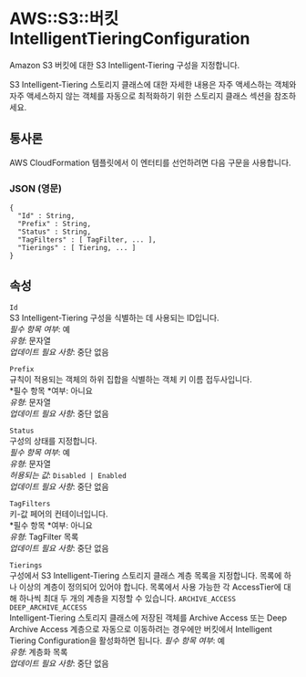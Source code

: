 # AWS::S3::버킷 IntelligentTieringConfiguration

Amazon S3 버킷에 대한 S3 Intelligent-Tiering 구성을 지정합니다.

S3 Intelligent-Tiering 스토리지 클래스에 대한 자세한 내용은 자주 액세스하는 객체와 자주 액세스하지 않는 객체를 자동으로 최적화하기 위한 스토리지 클래스 섹션을 참조하세요.

## 통사론

AWS CloudFormation 템플릿에서 이 엔터티를 선언하려면 다음 구문을 사용합니다.

### JSON (영문)

```
{
  "Id" : String,
  "Prefix" : String,
  "Status" : String,
  "TagFilters" : [ TagFilter, ... ],
  "Tierings" : [ Tiering, ... ]
}
```

## 속성

`Id`  
S3 Intelligent-Tiering 구성을 식별하는 데 사용되는 ID입니다.  
_필수 항목 여부_: 예  
_유형_: 문자열  
_업데이트 필요 사항_: 중단 없음

`Prefix`  
규칙이 적용되는 객체의 하위 집합을 식별하는 객체 키 이름 접두사입니다.  
*필수 항목 *여부: 아니요  
_유형_: 문자열  
_업데이트 필요 사항_: 중단 없음

`Status`  
구성의 상태를 지정합니다.  
_필수 항목 여부_: 예  
_유형_: 문자열  
_허용되는 값_: `Disabled | Enabled`  
_업데이트 필요 사항_: 중단 없음

`TagFilters`  
키-값 페어의 컨테이너입니다.  
*필수 항목 *여부: 아니요  
_유형_: TagFilter 목록  
_업데이트 필요 사항_: 중단 없음

`Tierings`  
구성에서 S3 Intelligent-Tiering 스토리지 클래스 계층 목록을 지정합니다. 목록에 하나 이상의 계층이 정의되어 있어야 합니다. 목록에서 사용 가능한 각 AccessTier에 대해 하나씩 최대 두 개의 계층을 지정할 수 있습니다. `ARCHIVE_ACCESS` `DEEP_ARCHIVE_ACCESS`  
Intelligent-Tiering 스토리지 클래스에 저장된 객체를 Archive Access 또는 Deep Archive Access 계층으로 자동으로 이동하려는 경우에만 버킷에서 Intelligent Tiering Configuration을 활성화하면 됩니다.
_필수 항목 여부_: 예  
_유형_: 계층화 목록  
_업데이트 필요 사항_: 중단 없음
